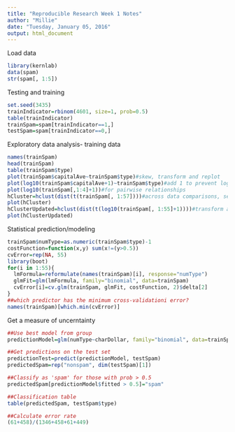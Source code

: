 ```yaml
---
title: "Reproducible Research Week 1 Notes"
author: "Millie"
date: "Tuesday, January 05, 2016"
output: html_document
---
```


Load data
```r
library(kernlab)
data(spam)
str(spam[, 1:5])
```

Testing and training
```r
set.seed(3435)
trainIndicator=rbinom(4601, size=1, prob=0.5)
table(trainIndicator)
trainSpam=spam[trainIndicator==1,]
testSpam=spam[trainIndicator==0,]
```

Exploratory data analysis- training data
```r
names(trainSpam)
head(trainSpam)
table(trainSpam$type)
plot(trainSpam$capitalAve~trainSpam$type)#skew, transform and replot
plot(log10(trainSpam$capitalAve+1)~trainSpam$type)#add 1 to prevent log issues for values=0
plot(log10(trainSpam[,1:4]+1))#for pairwise relationships
hCluster=hclust(dist(t(trainSpam[, 1:57])))#across data comparisons, sensitive to skewness
plot(hCluster)
hClusterUpdated=hclust(dist(t(log10(trainSpam[, 1:55]+1))))#transform and replot
plot(hClusterUpdated)
```

Statistical prediction/modeling
```r
trainSpam$numType=as.numeric(trainSpam$type)-1
costFunction=function(x,y) sum(x!=(y>0.5))
cvError=rep(NA, 55)
library(boot)
for(i in 1:55){
  lmFormula=reformulate(names(trainSpam)[i], response="numType")
  glmFit=glm(lmFormula, family="binomial", data=trainSpam)
  cvError[i]=cv.glm(trainSpam, glmFit, costFunction, 2)$delta[2]
}
##which predictor has the minimum cross-validationi error?
names(trainSpam)[which.min(cvError)]
```

Get a measure of uncerntainty
```r
##Use best model from group
predictionModel=glm(numType~charDollar, family="binomial", data=trainSpam)

##Get predictions on the test set
predictionTest=predict(predictionModel, testSpam)
predictedSpam=rep("nonspam", dim(testSpam)[1])

##Classify as 'spam' for those with prob > 0.5
predictedSpam[predictionModel$fitted > 0.5]="spam"

##Classification table
table(predictedSpam, testSpam$type)

##Calculate error rate
(61+458)/(1346+458+61+449)
``` 



